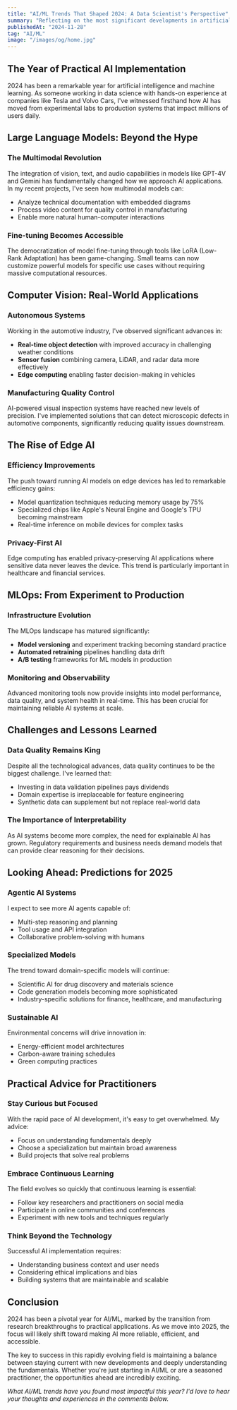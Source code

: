 ```yaml
---
title: "AI/ML Trends That Shaped 2024: A Data Scientist's Perspective"
summary: "Reflecting on the most significant developments in artificial intelligence and machine learning from a practitioner's viewpoint."
publishedAt: "2024-11-28"
tag: "AI/ML"
image: "/images/og/home.jpg"
---
```


## The Year of Practical AI Implementation

2024 has been a remarkable year for artificial intelligence and machine learning. As someone working in data science with hands-on experience at companies like Tesla and Volvo Cars, I've witnessed firsthand how AI has moved from experimental labs to production systems that impact millions of users daily.

## Large Language Models: Beyond the Hype

### The Multimodal Revolution

The integration of vision, text, and audio capabilities in models like GPT-4V and Gemini has fundamentally changed how we approach AI applications. In my recent projects, I've seen how multimodal models can:

- Analyze technical documentation with embedded diagrams
- Process video content for quality control in manufacturing
- Enable more natural human-computer interactions

### Fine-tuning Becomes Accessible

The democratization of model fine-tuning through tools like LoRA (Low-Rank Adaptation) has been game-changing. Small teams can now customize powerful models for specific use cases without requiring massive computational resources.

## Computer Vision: Real-World Applications

### Autonomous Systems

Working in the automotive industry, I've observed significant advances in:
- **Real-time object detection** with improved accuracy in challenging weather conditions
- **Sensor fusion** combining camera, LiDAR, and radar data more effectively
- **Edge computing** enabling faster decision-making in vehicles

### Manufacturing Quality Control

AI-powered visual inspection systems have reached new levels of precision. I've implemented solutions that can detect microscopic defects in automotive components, significantly reducing quality issues downstream.

## The Rise of Edge AI

### Efficiency Improvements

The push toward running AI models on edge devices has led to remarkable efficiency gains:
- Model quantization techniques reducing memory usage by 75%
- Specialized chips like Apple's Neural Engine and Google's TPU becoming mainstream
- Real-time inference on mobile devices for complex tasks

### Privacy-First AI

Edge computing has enabled privacy-preserving AI applications where sensitive data never leaves the device. This trend is particularly important in healthcare and financial services.

## MLOps: From Experiment to Production

### Infrastructure Evolution

The MLOps landscape has matured significantly:
- **Model versioning** and experiment tracking becoming standard practice
- **Automated retraining** pipelines handling data drift
- **A/B testing** frameworks for ML models in production

### Monitoring and Observability

Advanced monitoring tools now provide insights into model performance, data quality, and system health in real-time. This has been crucial for maintaining reliable AI systems at scale.

## Challenges and Lessons Learned

### Data Quality Remains King

Despite all the technological advances, data quality continues to be the biggest challenge. I've learned that:
- Investing in data validation pipelines pays dividends
- Domain expertise is irreplaceable for feature engineering
- Synthetic data can supplement but not replace real-world data

### The Importance of Interpretability

As AI systems become more complex, the need for explainable AI has grown. Regulatory requirements and business needs demand models that can provide clear reasoning for their decisions.

## Looking Ahead: Predictions for 2025

### Agentic AI Systems

I expect to see more AI agents capable of:
- Multi-step reasoning and planning
- Tool usage and API integration
- Collaborative problem-solving with humans

### Specialized Models

The trend toward domain-specific models will continue:
- Scientific AI for drug discovery and materials science
- Code generation models becoming more sophisticated
- Industry-specific solutions for finance, healthcare, and manufacturing

### Sustainable AI

Environmental concerns will drive innovation in:
- Energy-efficient model architectures
- Carbon-aware training schedules
- Green computing practices

## Practical Advice for Practitioners

### Stay Curious but Focused

With the rapid pace of AI development, it's easy to get overwhelmed. My advice:
- Focus on understanding fundamentals deeply
- Choose a specialization but maintain broad awareness
- Build projects that solve real problems

### Embrace Continuous Learning

The field evolves so quickly that continuous learning is essential:
- Follow key researchers and practitioners on social media
- Participate in online communities and conferences
- Experiment with new tools and techniques regularly

### Think Beyond the Technology

Successful AI implementation requires:
- Understanding business context and user needs
- Considering ethical implications and bias
- Building systems that are maintainable and scalable

## Conclusion

2024 has been a pivotal year for AI/ML, marked by the transition from research breakthroughs to practical applications. As we move into 2025, the focus will likely shift toward making AI more reliable, efficient, and accessible.

The key to success in this rapidly evolving field is maintaining a balance between staying current with new developments and deeply understanding the fundamentals. Whether you're just starting in AI/ML or are a seasoned practitioner, the opportunities ahead are incredibly exciting.

*What AI/ML trends have you found most impactful this year? I'd love to hear your thoughts and experiences in the comments below.*
